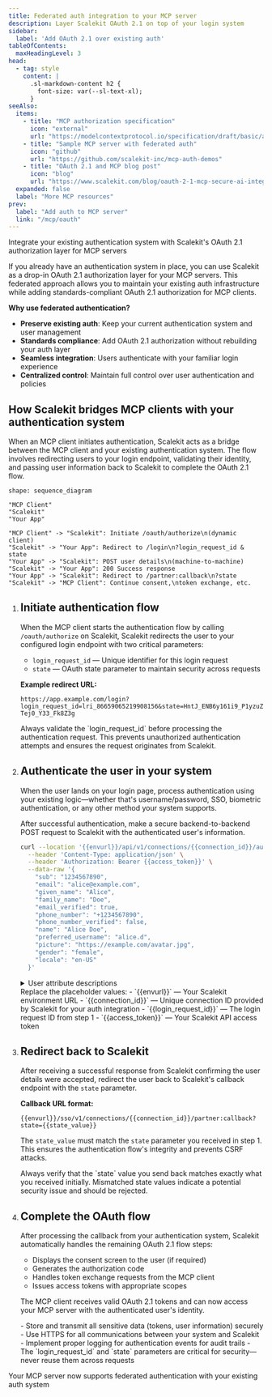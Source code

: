 ```yaml
---
title: Federated auth integration to your MCP server
description: Layer Scalekit OAuth 2.1 on top of your login system​
sidebar:
  label: 'Add OAuth 2.1 over existing auth'
tableOfContents:
  maxHeadingLevel: 3
head:
  - tag: style
    content: |
      .sl-markdown-content h2 {
        font-size: var(--sl-text-xl);
      }
seeAlso:
  items:
    - title: "MCP authorization specification"
      icon: "external"
      url: "https://modelcontextprotocol.io/specification/draft/basic/authorization"
    - title: "Sample MCP server with federated auth"
      icon: "github"
      url: "https://github.com/scalekit-inc/mcp-auth-demos"
    - title: "OAuth 2.1 and MCP blog post"
      icon: "blog"
      url: "https://www.scalekit.com/blog/oauth-2-1-mcp-secure-ai-integrations"
  expanded: false
  label: "More MCP resources"
prev:
  label: "Add auth to MCP server"
  link: "/mcp/oauth"
---
```


<Subtitle>Integrate your existing authentication system with Scalekit's OAuth 2.1 authorization layer for MCP servers</Subtitle>

If you already have an authentication system in place, you can use Scalekit as a drop-in OAuth 2.1 authorization layer for your MCP servers. This federated approach allows you to maintain your existing auth infrastructure while adding standards-compliant OAuth 2.1 authorization for MCP clients.

**Why use federated authentication?**

- **Preserve existing auth**: Keep your current authentication system and user management
- **Standards compliance**: Add OAuth 2.1 authorization without rebuilding your auth layer
- **Seamless integration**: Users authenticate with your familiar login experience
- **Centralized control**: Maintain full control over user authentication and policies

## How Scalekit bridges MCP clients with your authentication system

When an MCP client initiates authentication, Scalekit acts as a bridge between the MCP client and your existing authentication system. The flow involves redirecting users to your login endpoint, validating their identity, and passing user information back to Scalekit to complete the OAuth 2.1 flow.

```d2 pad=50
shape: sequence_diagram

"MCP Client"
"Scalekit"
"Your App"

"MCP Client" -> "Scalekit": Initiate /oauth/authorize\n(dynamic client)
"Scalekit" -> "Your App": Redirect to /login\n?login_request_id & state
"Your App" -> "Scalekit": POST user details\n(machine-to-machine)
"Scalekit" -> "Your App": 200 Success response
"Your App" -> "Scalekit": Redirect to /partner:callback\n?state
"Scalekit" -> "MCP Client": Continue consent,\ntoken exchange, etc.

```

<Steps>

1. ## Initiate authentication flow

   When the MCP client starts the authentication flow by calling `/oauth/authorize` on Scalekit, Scalekit redirects the user to your configured login endpoint with two critical parameters:

   - `login_request_id` <Badge variant="note" text="string" /> — Unique identifier for this login request
   - `state` <Badge variant="note" text="string" /> — OAuth state parameter to maintain security across requests

   **Example redirect URL:**

   ```http showLineNumbers=false frame="none"
   https://app.example.com/login?login_request_id=lri_86659065219908156&state=HntJ_ENB6y161i9_P1yzuZVv2SSTfD3aZH-Tej0_Y33_Fk8Z3g
   ```

   <Aside type="caution" title="Security requirement">
     Always validate the `login_request_id` before processing the authentication request. This prevents unauthorized authentication attempts and ensures the request originates from Scalekit.
   </Aside>

2. ## Authenticate the user in your system

   When the user lands on your login page, process authentication using your existing logic—whether that's username/password, SSO, biometric authentication, or any other method your system supports.

   After successful authentication, make a secure backend-to-backend POST request to Scalekit with the authenticated user's information.

   ```bash showLineNumbers=false title="Send user details to Scalekit"
   curl --location '{{envurl}}/api/v1/connections/{{connection_id}}/auth-requests/{{login_request_id}}/user' \
     --header 'Content-Type: application/json' \
     --header 'Authorization: Bearer {{access_token}}' \
     --data-raw '{
       "sub": "1234567890",
       "email": "alice@example.com",
       "given_name": "Alice",
       "family_name": "Doe",
       "email_verified": true,
       "phone_number": "+1234567890",
       "phone_number_verified": false,
       "name": "Alice Doe",
       "preferred_username": "alice.d",
       "picture": "https://example.com/avatar.jpg",
       "gender": "female",
       "locale": "en-US"
     }'
   ```

   <details>
   <summary>User attribute descriptions</summary>

   **Required attributes:**

   - `sub` <Badge variant="note" text="string" /> — Unique identifier for the user in your system (subject)
   - `email` <Badge variant="note" text="string" /> — User's email address

   **Optional attributes:**

   - `given_name` <Badge variant="note" text="string" /> — User's first name
   - `family_name` <Badge variant="note" text="string" /> — User's last name
   - `email_verified` <Badge variant="note" text="boolean" /> — Whether email has been verified
   - `phone_number` <Badge variant="note" text="string" /> — User's phone number in E.164 format
   - `phone_number_verified` <Badge variant="note" text="boolean" /> — Whether phone has been verified
   - `name` <Badge variant="note" text="string" /> — User's full name
   - `preferred_username` <Badge variant="note" text="string" /> — Preferred username
   - `picture` <Badge variant="note" text="string" /> — URL to user's profile picture
   - `gender` <Badge variant="note" text="string" /> — User's gender
   - `locale` <Badge variant="note" text="string" /> — User's locale preference (e.g., "en-US")

   </details>

   <Aside type="note">
     Replace the placeholder values:
     - `{{envurl}}` — Your Scalekit environment URL
     - `{{connection_id}}` — Unique connection ID provided by Scalekit for your auth integration
     - `{{login_request_id}}` — The login request ID from step 1
     - `{{access_token}}` — Your Scalekit API access token
   </Aside>

3. ## Redirect back to Scalekit

   After receiving a successful response from Scalekit confirming the user details were accepted, redirect the user back to Scalekit's callback endpoint with the `state` parameter.

   **Callback URL format:**

   ```http showLineNumbers=false frame="none"
   {{envurl}}/sso/v1/connections/{{connection_id}}/partner:callback?state={{state_value}}
   ```

   The `state_value` must match the `state` parameter you received in step 1. This ensures the authentication flow's integrity and prevents CSRF attacks.

   <Aside type="caution" title="State validation">
     Always verify that the `state` value you send back matches exactly what you received initially. Mismatched state values indicate a potential security issue and should be rejected.
   </Aside>

4. ## Complete the OAuth flow

   After processing the callback from your authentication system, Scalekit automatically handles the remaining OAuth 2.1 flow steps:

   - Displays the consent screen to the user (if required)
   - Generates the authorization code
   - Handles token exchange requests from the MCP client
   - Issues access tokens with appropriate scopes

   The MCP client receives valid OAuth 2.1 tokens and can now access your MCP server with the authenticated user's identity.

   <Aside type="tip" title="Security best practices">
     - Store and transmit all sensitive data (tokens, user information) securely
     - Use HTTPS for all communications between your system and Scalekit
     - Implement proper logging for authentication events for audit trails
     - The `login_request_id` and `state` parameters are critical for security—never reuse them across requests
   </Aside>

</Steps>



Your MCP server now supports federated authentication with your existing auth system